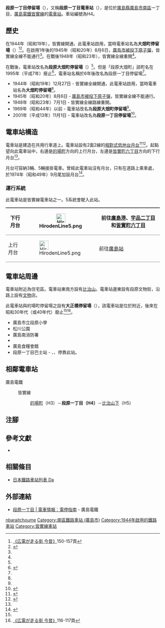 {{Infobox station
|公司色 = #009944
|站名 = 段原一丁目
|圖片 = 
|圖片說明 = 
|日文原名 = 段原一丁目
|平假名 = だんばらいっちょうめ
|羅馬拼音 = Dambara 1-chome
|副站名 = 
|所在地 = {{JPN}}[[廣島縣|廣島縣]][[廣島市|廣島市]][[南區_(廣島市)|南區]]{{Translink|ja|段原}}一丁目
|座標 = {{coord|34|23|25.36|N|132|28|26.63|E|type:railwaystation_region:JP-24|display=inline,title}}
|車站構造 = [[地面車站|地面車站]]
|月台配置 = 2面2線
|啟用年月日 = 1944年（昭和19年）12月27日
|廢站年月日 = 
|乘客人數 = 
|上下車人次 = 
|統計年度 = 
|轉車 = 
|全寬備註 = 
|adjacent = {{Adjacent stations|system=廣島電鐵|line=皆實線|left=的場町|right=比治山下|note-left=H3<br/>0.5km|note-mid={{Color|#a3938a|●}}H4<br/>距離[[的場町停留場|的場町]]0.5km|note-right=H5<br>0.4km}}
}}
'''段原一丁目停留場'''（{{jpn|j=段原一丁目停留場|hg=だんばらいっちょうめていりゅうじょう|rm=Dambara 1-chome teiryūjō|f=y}}），又稱'''段原一丁目電車站'''（{{jpn|j=段原一丁目電停}}），是位於[[廣島縣|廣島縣]][[廣島市|廣島市]][[南區_(廣島市)|南區]]{{Translink|ja|段原}}一丁目，[[廣島電鐵|廣島電鐵]][[皆實線|皆實線]]的[[電車站|電車站]]。車站編號為H4。

== 歷史 ==
在1944年（昭和19年），皆實線開通，此電車站啟用，當時電車站名為'''大畑町停留場'''（{{jpn|j=大畑町停留場|hg=おおはたちょうていりゅうじょう}}）<ref name=osafune2>[[#osafune|《広電が走る街 今昔》]]150-157頁</ref><ref name=chizu38>{{cite book|author=[[今尾惠介|今尾惠介]]（監修） |title={{Translink|ja|日本鉄道旅行地図帳|日本鐵道旅行地圖帳}} - 全線・全駅・全廃線 |publisher=[[新潮社|新潮社]] |volume=11 中国四国 |year=2009 |isbn=978-4-10-790029-6 |page=38|language=ja}}</ref>。在啟用1年後的1945年（昭和20年）8月6日，[[廣島市原子彈爆炸|廣島市被投下原子彈]]，皆實線全線不能通行<ref name=osafune2/>。在戰後1948年（昭和23年），皆實線全線重開<ref name=osafune2/>。

在戰後，電車站改名為'''段原大畑町停留場'''（{{jpn|j=段原大畑町停留場|hg=だんばらおおはたちょうていりゅうじょう}}）<ref name=chizu38/>。但是「段原大畑町」該町名在1995年（平成7年）廢止<ref>{{Cite web |url=https://www.city.hiroshima.lg.jp/site/faq/14951.html |title=廃止町名と現在の町の区域 |accessdate=2020-03-14 |publisher=広島市 |language=ja |archive-date=2020-11-28 |archive-url=https://web.archive.org/web/20201128053723/https://www.city.hiroshima.lg.jp/site/faq/14951.html |dead-url=no }}</ref>，電車站名稱於6年後改名為段原一丁目停留場<ref name=osafune2/>。
* 1944年（昭和19年）12月27日 - 皆實線全線開通，此電車站啟用，當時電車站名為'''大畑町停留場'''<ref name=osafune2/>。
* 1945年（昭和20年）8月6日 - [[廣島市原子彈爆炸|廣島市被投下原子彈]]，皆實線全線不能通行。
* 1948年（昭和23年）7月1日 - 皆實線全線路線重開。
* 1969年（昭和44年）以前 - 電車站改名為'''段原大畑町停留場'''<ref name=chizu38/>。
* 2001年（平成13年）11月1日 - 電車站改名為'''段原一丁目停留場'''<ref>{{Cite journal||author=河野俊輔 |date=2002-02-01 |title=広島電鉄の西広島駅改装とダイヤ改正 |journal=RAIL FAN |issue=2 |volume=49 |publisher=[[鐵道友之會|鐵道友之會]] |pages=10-13 |language=ja}}</ref>。

== 電車站構造 ==
電車站是建造在共用行車道上。電車站設有2面2線的[[相對式月台|相對式低地台月台]]<ref name=line>{{Cite book|author=川島令三 |authorlink=川島令三 |title=山陽・山陰ライン 全線・全駅・全配線 |year=2012 |publisher=[[講談社|講談社]] |series=【図説】 日本の鉄道 |isbn=978-4-06-295157-9 |volume=第7巻 広島エリア |pages=10・82頁|language=ja}}</ref><ref name=jijo>{{Cite book|author=川島令三 |title={{Translink|ja|全国鉄道事情大研究|全國鐵道事情大研究}} |year=2009 |publisher={{Translink|ja|草思社}} |isbn=978-4-7942-1711-0 |volume=中国篇 2 |pages=103・107頁}}</ref>。起點望向此電車站中，右邊是[[的場町停留場|的場町]]方向的上行月台，左邊是[[皆實町六丁目停留場|皆實町六丁目]]方向的下行月台<ref name=line/>。

月台可容納3輛、5輛接掛電車。曾經此電車站沒有月台，只有在道路上乘車處，於1974年（昭和49年）9月尾加設月台<ref>{{Cite book|title=広島電鉄開業80創立50年史 |year=1992 |publisher=広島電鉄 |page=120|language=ja}}</ref>。

=== 運行系統 ===
{{See also|廣島電鐵#運行系統}}
此電車站是皆實線電車站之一。5系統會駛入此站。
{| style="border-collapse: collapse;"
|-
! style="border-width: 2px 0; border-style: ridge; padding: 2px .5em;"|下行月台
| style="border-width: 2px 0; border-style: ridge; padding: 2px .5em;"|[[File:HirodenLine5.png|30px]]
| style="border-width: 2px 0; border-style: ridge; padding: 2px .5em;"|前往[[廣島港停留場|廣島港]]、[[宇品二丁目停留場|宇品二丁目]]和[[皆實町六丁目停留場|皆實町六丁目]]
|-
! style="border-width: 2px 0; border-style: ridge; padding: 2px .5em;"|上行月台
| style="border-width: 2px 0; border-style: ridge; padding: 2px .5em;"|[[File:HirodenLine5.png|30px]]
| style="border-width: 2px 0; border-style: ridge; padding: 2px .5em;"|前往[[廣島站|廣島站]]
|}

== 電車站周邊 ==
電車站附近為住宅區。電車站東南方設有[[比治山|比治山]]。電車站邊東設有段原文物街，沿路上設有[[文物|文物]]店。

此電車站與的場町停留場之設有'''大正橋停留場'''（{{jpn|j=大正橋停留場|hg=たいしょうばしていりゅうじょう}}），該電車站是位於{{Translink|ja|大正橋 (広島市)|大正橋 (廣島市)|大正橋}}附近，後來在昭和30年代（或40年代）廢止<ref name=chizu38/><ref name=osafune>[[#osafune|《広電が走る街 今昔》]]116-117頁</ref>。
*廣島市立段原小學
*松川公園
*廣島南消防署
*{{Translink|ja|比治山神社}}
*廣島食糧會館
*段原一丁目巴士站 - {{Translink|ja|広島電鉄仁保営業課#現行路線|廣島電鐵仁保營業課#現行路線|廣電巴士4號線}}、{{Translink|ja|広電バス#曙営業所管轄|廣電巴士#曙営營所管轄|5號線}}、{{Translink|ja|広島バス#26号線（旭町線）|廣島巴士ス#26號線（旭町線）|廣島巴士26號線}}停靠此站。

== 相鄰電車站 ==
; 廣島電鐵
: {{color|#7dbf4c|■}}皆實線
:: [[的場町停留場|的場町]]（H3）－'''段原一丁目（H4）'''－[[比治山下停留場|比治山下]]（H5）
== 注腳 ==
{{Reflist}}
== 參考文獻 ==
* {{Cite book|author=長船友則 |title={{lang|ja|広電が走る街 今昔}} |year=2005 |publisher=[[JTB出版|JTB出版]] |series=JTB Can Books |isbn=4-533-05986-4|language=ja |ref=osafune}}
== 相關條目 ==
* [[日本鐵路車站列表_Da|日本鐵路車站列表 Da]]
== 外部連結 ==
* [http://www.hiroden.co.jp/train/route-guide/stop-guide/h-4.html 段原一丁目 | 電車情報：電停指南] {{Wayback|url=http://www.hiroden.co.jp/train/route-guide/stop-guide/h-4.html |date=20171008214236 }}{{ja icon}} - 廣島電鐵
{{皆實線}}
{{DEFAULTSORT:Dambara 1-chome}}
[[Category:日本鐵路車站_Da|nbaraitchoume]]
[[Category:南區鐵路車站_(廣島市)|Category:南區鐵路車站 (廣島市)]]
[[Category:1944年啟用的鐵路車站|Category:1944年啟用的鐵路車站]]
[[Category:皆實線車站|Category:皆實線車站]]